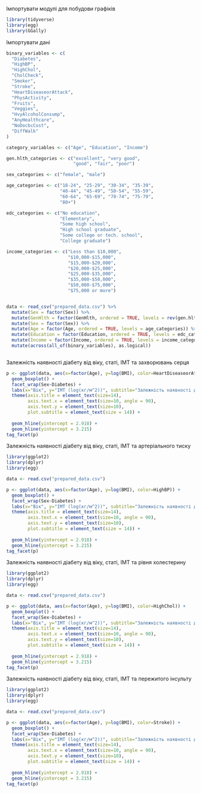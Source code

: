 Імпортувати модулі для побудови графіків

```r
library(tidyverse)
library(egg)
library(GGally)
```

Імпортувати дані

```r
binary_variables <- c(
  "Diabetes",
  "HighBP", 
  "HighChol", 
  "CholCheck", 
  "Smoker", 
  "Stroke", 
  "HeartDiseaseorAttack", 
  "PhysActivity", 
  "Fruits", 
  "Veggies",
  "HvyAlcoholConsump",
  "AnyHealthcare",
  "NoDocbcCost",
  "DiffWalk"
)

category_variables <- c("Age", "Education", "Income")

gen.hlth_categories <- c("excellent", "very good",
                         "good", "fair", "poor")

sex_categories <- c("female", "male")

age_categories <- c("18-24", "25-29", "30-34", "35-39",
                    "40-44", "45-49", "50-54", "55-59",
                    "60-64", "65-69", "70-74", "75-79",
                    "80+")

edc_categories <- c("No education", 
                    "Elementary", 
                    "Some high school", 
                    "High school graduate", 
                    "Some college or tech. school", 
                    "College graduate")

income_categories <- c("Less than $10,000",
                       "$10,000-$15,000",
                       "$15,000-$20,000",
                       "$20,000-$25,000",
                       "$25,000-$35,000",
                       "$35,000-$50,000",
                       "$50,000-$75,000",
                       "$75,000 or more")


data <- read_csv("prepared_data.csv") %>%
  mutate(Sex = factor(Sex)) %>%
  mutate(GenHlth = factor(GenHlth, ordered = TRUE, levels = rev(gen.hlth_categories))) %>%
  mutate(Sex = factor(Sex)) %>%
  mutate(Age = factor(Age, ordered = TRUE, levels = age_categories)) %>%
  mutate(Education = factor(Education, ordered = TRUE, levels = edc_categories)) %>%
  mutate(Income = factor(Income, ordered = TRUE, levels = income_categories)) %>%
  mutate(across(all_of(binary_variables), as.logical))
```

```r

```

Залежність наявності діабету від віку, статі, ІМТ та захворювань серця

```r
p <- ggplot(data, aes(x=factor(Age), y=log(BMI), color=HeartDiseaseorAttack)) +
  geom_boxplot() +
  facet_wrap(Sex~Diabetes) +
  labs(x="Вік", y="ІМТ (log(кг/м^2))", subtitle="Залежність наявності діабету від віку, статі, ІМТ та захворювань серця", caption="(a) - жінки, здорові, (b) - жінки, хворі, (c) - чоловіки, здорові, (d) - чоловіки, хворі") +
  theme(axis.title = element_text(size=14),
        axis.text.x = element_text(size=10, angle = 90),
        axis.text.y = element_text(size=10),
        plot.subtitle = element_text(size = 14)) +
        
  geom_hline(yintercept = 2.918) +
  geom_hline(yintercept = 3.215)
tag_facet(p)
```

Залежність наявності діабету від віку, статі, ІМТ та артеріального тиску

```r
library(ggplot2)
library(dplyr)
library(egg)

data <- read.csv("prepared_data.csv")

p <- ggplot(data, aes(x=factor(Age), y=log(BMI), color=HighBP)) +
  geom_boxplot() +
  facet_wrap(Sex~Diabetes) +
  labs(x="Вік", y="ІМТ (log(кг/м^2))", subtitle="Залежність наявності діабету від віку, статі, ІМТ та артеріального тиску", caption="(a) - жінки, здорові, (b) - жінки, хворі, (c) - чоловіки, здорові, (d) - чоловіки, хворі") +
  theme(axis.title = element_text(size=14),
        axis.text.x = element_text(size=10, angle = 90),
        axis.text.y = element_text(size=10),
        plot.subtitle = element_text(size = 14)) +
        
  geom_hline(yintercept = 2.918) +
  geom_hline(yintercept = 3.215)
tag_facet(p)
```

Залежність наявності діабету від віку, статі, ІМТ та рівня холестерину

```r
library(ggplot2)
library(dplyr)
library(egg)

data <- read.csv("prepared_data.csv")

p <- ggplot(data, aes(x=factor(Age), y=log(BMI), color=HighChol)) +
  geom_boxplot() +
  facet_wrap(Sex~Diabetes) +
  labs(x="Вік", y="ІМТ (log(кг/м^2))", subtitle="Залежність наявності діабету від віку, статі, ІМТ та рівня холестерину", caption="(a) - жінки, здорові, (b) - жінки, хворі, (c) - чоловіки, здорові, (d) - чоловіки, хворі") +
  theme(axis.title = element_text(size=14),
        axis.text.x = element_text(size=10, angle = 90),
        axis.text.y = element_text(size=10),
        plot.subtitle = element_text(size = 14)) +
        
  geom_hline(yintercept = 2.918) +
  geom_hline(yintercept = 3.215)
tag_facet(p)
```

Залежність наявності діабету від віку, статі, ІМТ та пережитого інсульту

```r
library(ggplot2)
library(dplyr)
library(egg)

data <- read.csv("prepared_data.csv")

p <- ggplot(data, aes(x=factor(Age), y=log(BMI), color=Stroke)) +
  geom_boxplot() +
  facet_wrap(Sex~Diabetes) +
  labs(x="Вік", y="ІМТ (log(кг/м^2))", subtitle="Залежність наявності діабету від віку, статі, ІМТ та пережитого інсульту", caption="(a) - жінки, здорові, (b) - жінки, хворі, (c) - чоловіки, здорові, (d) - чоловіки, хворі") +
  theme(axis.title = element_text(size=14),
        axis.text.x = element_text(size=10, angle = 90),
        axis.text.y = element_text(size=10),
        plot.subtitle = element_text(size = 14)) +
        
  geom_hline(yintercept = 2.918) +
  geom_hline(yintercept = 3.215)
tag_facet(p)
```
